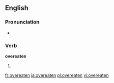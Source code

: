 ==English==

===Pronunciation===
*{{IPA|/'ovəɻitən/}}

===Verb===
'''overeaten'''

# {{past participle of|[[overeat]]}}

[[fr:overeaten]]
[[ja:overeaten]]
[[pl:overeaten]]
[[vi:overeaten]]